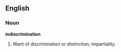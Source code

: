 ==English==

===Noun===

'''indiscrimination'''

#Want of discrimination or distinction; impartiality.